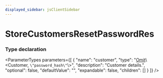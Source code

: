```yaml
---
displayed_sidebar: jsClientSidebar
---
```



# StoreCustomersResetPasswordRes

### Type declaration

<ParameterTypes parameters={[
  {
    "name": "customer",
    "type": "[Omit](internal.Omit.mdx)\\&#60;Customer, `\"password_hash\"`\\&#62;",
    "description": "Customer details.",
    "optional": false,
    "defaultValue": "",
    "expandable": false,
    "children": []
  }
]} />
